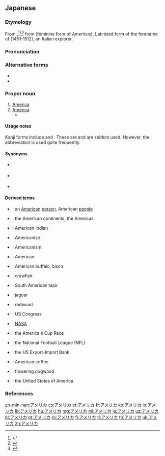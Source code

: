 ==Japanese==
{{wikipedia|lang=ja}}

===Etymology===
From {{etyl|en|ja|sort=あめりか}} {{m|en|America}},<ref name="KDJ">{{R:Kokugo Dai Jiten}}</ref><ref name="DJR">{{R:Daijirin}}</ref><ref name="SMK5">{{R:Shinmeikai5}}</ref> from {{etyl|la|ja|sort=あめりか}} {{m|la|America}} (feminine form of ''Americus''), Latinized form of the forename of {{w|Amerigo Vespucci}} (1451-1512), an Italian explorer.

===Pronunciation===
{{ja-pron|acc=0|acc_ref=NHK}}

===Alternative forms===
* {{l|ja|亜米利加}}
* {{l|ja|亜墨利加}}

===Proper noun===
{{ja-pos|proper|sort=あめりか}}

# [[America]] {{gloss|the [[Americas]]}}
# [[America]] {{gloss|the [[US]]}}
#* {{quote-book|author={{w|Motohiro Katou}}|title={{w|Q.E.D. 証明終了|{{ruby|{{lang|ja|Q.E.D. [証](しょう)[明](めい)[終](しゅう)[了](りょう)}}}}|lang=ja}}|trans-title={{w|Q.E.D. (manga)|Q.E.D. Quod Erat Demonstrandum}}|location=Tokyo|publisher=Kodansha|date=September 16 1999|isbn=4-06-333696-4|volume=4|page=90|passage={{ja-usex|その度に'''アメリカ'''が出てって爆%弾%落とせってのか？|^その たび に '''^アメリカ''' が でてって ばく%だん% おとせって の か？|You think '''America''' should butt in and go drop some bombs every time?}}<br>{{ja-usex|当たり前さ‼　それが〝世%界の警%察〞たる'''アメリカ'''の役%目だろ‼|^あたりまえ さ‼　^それ が 〝せ%かい の けい%さつ〞 たる '''^アメリカ''' の やく%め だろ‼|Well, duh!! '''America''' is the "world police" after all!!}}|chapter={{ruby|{{lang|ja|ヤコブの[階](たい)[段](だん)}}}}|trans-chapter=Jacob's Ladder|language=Japanese}}

====Usage notes====
Kanji forms include {{l|ja|亜米利加}} and {{l|ja|亜墨利加}}. These are {{ateji|sort=あめりか}} and are seldom used. However, the abbreviation {{m|ja|米|tr=Bei}} is used quite frequently.

====Synonyms====
* {{sense|United States}} {{ja-r|米国|^べいこく}}
* {{sense|The United States of America}} {{ja-r|アメリカ合%衆%国|^アメリカ ^がっ%しゅう%こく}}
* {{sense|the Americas; US}} {{ja-r|米|^べい}} {{qualifier|abbreviation}}

====Derived terms====
{{der-top}}
* {{ja-r|アメリカ人|^アメリカ-じん}}: an [[American]] [[person]], American [[people]]
* {{ja-r|アメリカ大陸|^アメリカ たいりく}}: the American continents, the Americas
* {{ja-r|アメリカインディアン|caps=1}}: American Indian
* {{ja-r|アメリカナイズ|caps=1}}: Americanize
* {{ja-r|アメリカニズム|caps=1}}: Americanism
* {{ja-r|アメリカン|caps=1}}: American
* {{ja-r|アメリカ野牛|^アメリカ やぎゅう}}: American buffalo, bison
* {{ja-r|アメリカ蝲蛄|^アメリカ ざりがに}}: crawfish
* {{ja-r|アメリカ貘|^アメリカ ばく}}: South American tapir
* {{ja-r|アメリカ豹|^アメリカ ひょう}}: jaguar
* {{ja-r|アメリカ鼠子|^アメリカ ねずこ}}: redwood
* {{ja-r|アメリカ連邦議会|^アメリカ ^れんぽう ^ぎかい}}: US Congress
* {{ja-r|アメリカ航空宇宙局||^アメリカ ^こうくう ^うちゅうきょく}}: [[NASA]]
* {{ja-r|アメリカズカップレース||^アメリカズ ^カップ ^レース}}: the America's Cup Race
* {{ja-r|アメリカプロフットボールリーグ||^アメリカ ^フットボール ^リーグ}}: the National Football League (NFL)
* {{ja-r|アメリカ輸出入銀行||^アメリカ ^ゆしゅつにゅう ^ぎんこう}}: the US Export-Import Bank
* {{ja-r|アメリカンコーヒー||^アメリカン コーヒー}}: American coffee
* {{ja-r|アメリカ山法師|^アメリカ やまぼうし}}: flowering dogwood
* {{ja-r|アメリカ合%衆%国|^アメリカ ^がっ%しゅう%こく}}: the United States of America
{{der-bottom}}

===References===
<references/>

{{catlangcode|ja|sort=あめりか|United States of America|Countries of North America}}

[[zh-min-nan:アメリカ]]
[[cs:アメリカ]]
[[et:アメリカ]]
[[fr:アメリカ]]
[[ko:アメリカ]]
[[lo:アメリカ]]
[[lb:アメリカ]]
[[hu:アメリカ]]
[[mg:アメリカ]]
[[ml:アメリカ]]
[[ja:アメリカ]]
[[uz:アメリカ]]
[[pl:アメリカ]]
[[pt:アメリカ]]
[[ro:アメリカ]]
[[fi:アメリカ]]
[[tl:アメリカ]]
[[th:アメリカ]]
[[uk:アメリカ]]
[[zh:アメリカ]]